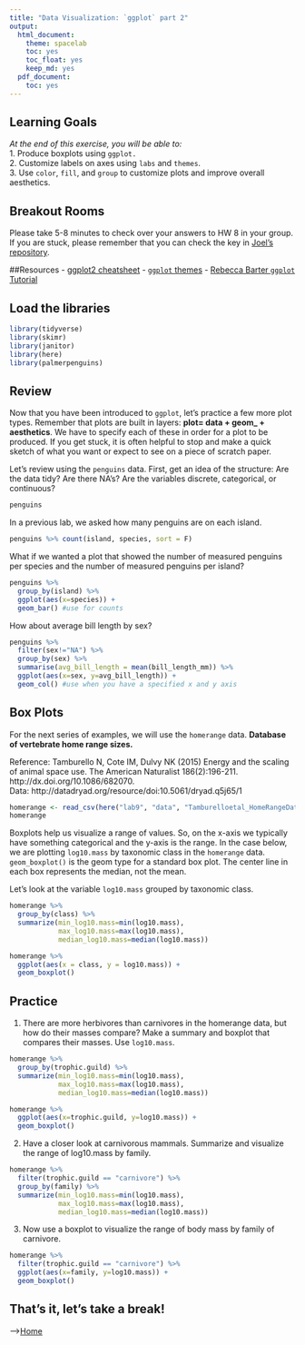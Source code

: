 ```yaml
---
title: "Data Visualization: `ggplot` part 2"
output:
  html_document: 
    theme: spacelab
    toc: yes
    toc_float: yes
    keep_md: yes
  pdf_document:
    toc: yes
---
```


## Learning Goals
*At the end of this exercise, you will be able to:*    
1. Produce boxplots using `ggplot.`  
2. Customize labels on axes using `labs` and `themes`.  
3. Use `color`, `fill`, and `group` to customize plots and improve overall aesthetics.  

## Breakout Rooms  
Please take 5-8 minutes to check over your answers to HW 8 in your group. If you are stuck, please remember that you can check the key in [Joel's repository](https://github.com/jmledford3115/BIS15LW2021_jledford).  

##Resources
- [ggplot2 cheatsheet](https://www.rstudio.com/wp-content/uploads/2015/03/ggplot2-cheatsheet.pdf)
- [`ggplot` themes](https://ggplot2.tidyverse.org/reference/ggtheme.html)
- [Rebecca Barter `ggplot` Tutorial](http://www.rebeccabarter.com/blog/2017-11-17-ggplot2_tutorial/)

## Load the libraries
```r
library(tidyverse)
library(skimr)
library(janitor)
library(here)
library(palmerpenguins)
```

## Review
Now that you have been introduced to `ggplot`, let's practice a few more plot types. Remember that plots are built in layers: **plot= data + geom_ + aesthetics**. We have to specify each of these in order for a plot to be produced. If you get stuck, it is often helpful to stop and make a quick sketch of what you want or expect to see on a piece of scratch paper.  

Let's review using the `penguins` data. First, get an idea of the structure: Are the data tidy? Are there NA's? Are the variables discrete, categorical, or continuous?
```r
penguins
```

In a previous lab, we asked how many penguins are on each island.
```r
penguins %>% count(island, species, sort = F)
```

What if we wanted a plot that showed the number of measured penguins per species and the number of measured penguins per island?
```r
penguins %>%
  group_by(island) %>%
  ggplot(aes(x=species)) +
  geom_bar() #use for counts
```

How about average bill length by sex?
```r
penguins %>%
  filter(sex!="NA") %>%
  group_by(sex) %>%
  summarise(avg_bill_length = mean(bill_length_mm)) %>%
  ggplot(aes(x=sex, y=avg_bill_length)) +
  geom_col() #use when you have a specified x and y axis
```

## Box Plots
For the next series of examples, we will use the `homerange` data.  **Database of vertebrate home range sizes.**   

Reference: Tamburello N, Cote IM, Dulvy NK (2015) Energy and the scaling of animal space use. The American Naturalist 186(2):196-211. http://dx.doi.org/10.1086/682070.  
Data: http://datadryad.org/resource/doi:10.5061/dryad.q5j65/1  

```r
homerange <- read_csv(here("lab9", "data", "Tamburelloetal_HomeRangeDatabase.csv"))
homerange
```

Boxplots help us visualize a range of values. So, on the x-axis we typically have something categorical and the y-axis is the range. In the case below, we are plotting `log10.mass` by taxonomic class in the `homerange` data. `geom_boxplot()` is the geom type for a standard box plot. The center line in each box represents the median, not the mean.

Let's look at the variable `log10.mass` grouped by taxonomic class.
```r
homerange %>% 
  group_by(class) %>% 
  summarize(min_log10.mass=min(log10.mass),
            max_log10.mass=max(log10.mass),
            median_log10.mass=median(log10.mass))
```

```r
homerange %>% 
  ggplot(aes(x = class, y = log10.mass)) +
  geom_boxplot()
```

## Practice
1. There are more herbivores than carnivores in the homerange data, but how do their masses compare? Make a summary and boxplot that compares their masses. Use `log10.mass`.
```r
homerange %>%
  group_by(trophic.guild) %>%
  summarize(min_log10.mass=min(log10.mass),
            max_log10.mass=max(log10.mass),
            median_log10.mass=median(log10.mass))
```

```r
homerange %>%
  ggplot(aes(x=trophic.guild, y=log10.mass)) +
  geom_boxplot()
```

2. Have a closer look at carnivorous mammals. Summarize and visualize the range of log10.mass by family.
```r
homerange %>%
  filter(trophic.guild == "carnivore") %>%
  group_by(family) %>%
  summarize(min_log10.mass=min(log10.mass),
            max_log10.mass=max(log10.mass),
            median_log10.mass=median(log10.mass))
```


3. Now use a boxplot to visualize the range of body mass by family of carnivore.
```r
homerange %>%
  filter(trophic.guild == "carnivore") %>%
  ggplot(aes(x=family, y=log10.mass)) +
  geom_boxplot()
```

## That's it, let's take a break!   

-->[Home](https://jmledford3115.github.io/datascibiol/)